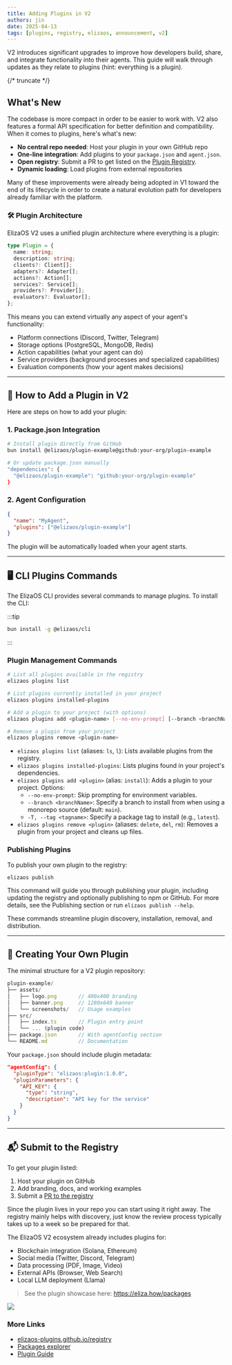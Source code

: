 ```yaml
---
title: Adding Plugins in V2
authors: jin
date: 2025-04-13
tags: [plugins, registry, elizaos, announcement, v2]
---
```


V2 introduces significant upgrades to improve how developers build, share, and integrate functionality into their agents. This guide will walk through updates as they relate to plugins (hint: everything is a plugin).

{/* truncate */}

## What's New

The codebase is more compact in order to be easier to work with. V2 also features a formal API specification for better definition and compatibility. When it comes to plugins, here's what's new:

- **No central repo needed**: Host your plugin in your own GitHub repo
- **One-line integration**: Add plugins to your `package.json` and `agent.json`.
- **Open registry**: Submit a PR to get listed on the [Plugin Registry](https://elizaos.github.io/registry).
- **Dynamic loading**: Load plugins from external repositories

Many of these improvements were already being adopted in V1 toward the end of its lifecycle in order to create a natural evolution path for developers already familiar with the platform.

### 🛠 Plugin Architecture

ElizaOS V2 uses a unified plugin architecture where everything is a plugin:

```typescript
type Plugin = {
  name: string;
  description: string;
  clients?: Client[];
  adapters?: Adapter[];
  actions?: Action[];
  services?: Service[];
  providers?: Provider[];
  evaluators?: Evaluator[];
};
```

This means you can extend virtually any aspect of your agent's functionality:

- Platform connections (Discord, Twitter, Telegram)
- Storage options (PostgreSQL, MongoDB, Redis)
- Action capabilities (what your agent can do)
- Service providers (background processes and specialized capabilities)
- Evaluation components (how your agent makes decisions)

---

## 🧩 How to Add a Plugin in V2

Here are steps on how to add your plugin:

### 1. Package.json Integration

```bash
# Install plugin directly from GitHub
bun install @elizaos/plugin-example@github:your-org/plugin-example

# Or update package.json manually
"dependencies": {
  "@elizaos/plugin-example": "github:your-org/plugin-example"
}
```

### 2. Agent Configuration

```json
{
  "name": "MyAgent",
  "plugins": ["@elizaos/plugin-example"]
}
```

The plugin will be automatically loaded when your agent starts.

---

## 🖥️ CLI Plugins Commands

The ElizaOS CLI provides several commands to manage plugins. To install the CLI:

:::tip

```bash
bun install -g @elizaos/cli
```

:::

### Plugin Management Commands

```bash
# List all plugins available in the registry
elizaos plugins list

# List plugins currently installed in your project
elizaos plugins installed-plugins

# Add a plugin to your project (with options)
elizaos plugins add <plugin-name> [--no-env-prompt] [--branch <branchName>] [--tag <tagname>]

# Remove a plugin from your project
elizaos plugins remove <plugin-name>
```

- `elizaos plugins list` (aliases: `ls`, `l`): Lists available plugins from the registry.
- `elizaos plugins installed-plugins`: Lists plugins found in your project's dependencies.
- `elizaos plugins add <plugin>` (alias: `install`): Adds a plugin to your project. Options:
  - `--no-env-prompt`: Skip prompting for environment variables.
  - `--branch <branchName>`: Specify a branch to install from when using a monorepo source (default: `main`).
  - `-T, --tag <tagname>`: Specify a package tag to install (e.g., `latest`).
- `elizaos plugins remove <plugin>` (aliases: `delete`, `del`, `rm`): Removes a plugin from your project and cleans up files.

### Publishing Plugins

To publish your own plugin to the registry:

```bash
elizaos publish
```

This command will guide you through publishing your plugin, including updating the registry and optionally publishing to npm or GitHub. For more details, see the Publishing section or run `elizaos publish --help`.

These commands streamline plugin discovery, installation, removal, and distribution.

---

## 📂 Creating Your Own Plugin

The minimal structure for a V2 plugin repository:

```typescript
plugin-example/
├── assets/
│   ├── logo.png       // 400x400 branding
│   ├── banner.png     // 1280x640 banner
│   └── screenshots/   // Usage examples
├── src/
│   ├── index.ts       // Plugin entry point
│   └── ... (plugin code)
├── package.json       // With agentConfig section
└── README.md          // Documentation
```

Your `package.json` should include plugin metadata:

```json
"agentConfig": {
  "pluginType": "elizaos:plugin:1.0.0",
  "pluginParameters": {
    "API_KEY": {
      "type": "string",
      "description": "API key for the service"
    }
  }
}
```

---

## 📬 Submit to the Registry

To get your plugin listed:

1. Host your plugin on GitHub
2. Add branding, docs, and working examples
3. Submit a [PR to the registry](https://github.com/elizaos-plugins/registry)

Since the plugin lives in your repo you can start using it right away. The registry mainly helps with discovery, just know the review process typically takes up to a week so be prepared for that.

The ElizaOS V2 ecosystem already includes plugins for:

- Blockchain integration (Solana, Ethereum)
- Social media (Twitter, Discord, Telegram)
- Data processing (PDF, Image, Video)
- External APIs (Browser, Web Search)
- Local LLM deployment (Llama)

> See the plugin showcase here: https://eliza.how/packages

![](/img/montage-plugins.jpg)

### More Links

- [elizaos-plugins.github.io/registry](https://elizaos-plugins.github.io/registry)
- [Packages explorer](packages)
- [Plugin Guide](https://eliza.how/docs/plugins)
